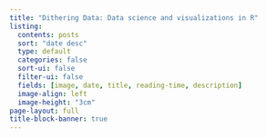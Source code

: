 ```yaml
---
title: "Dithering Data: Data science and visualizations in R"
listing:
  contents: posts
  sort: "date desc"
  type: default
  categories: false
  sort-ui: false
  filter-ui: false
  fields: [image, date, title, reading-time, description]
  image-align: left
  image-height: "3cm"
page-layout: full
title-block-banner: true
---
```



